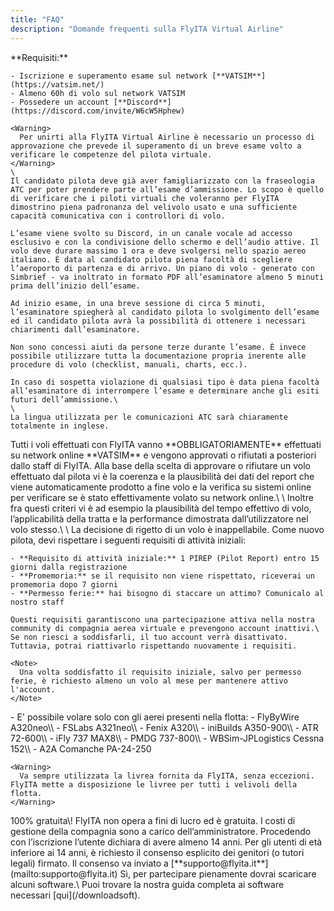 ```yaml
---
title: "FAQ"
description: "Domande frequenti sulla FlyITA Virtual Airline"
---
```


<AccordionGroup>
  <Accordion title="Ci sono dei requisiti per entrare nella compagnia?" icon="ballot-check">
    **Requisiti:**

    - Iscrizione e superamento esame sul network [**VATSIM**](https://vatsim.net/)
    - Almeno 60h di volo sul network VATSIM
    - Possedere un account [**Discord**](https://discord.com/invite/W6cW5Hphew)

    <Warning>
      Per unirti alla FlyITA Virtual Airline è necessario un processo di approvazione che prevede il superamento di un breve esame volto a verificare le competenze del pilota virtuale.
    </Warning>
    \
    Il candidato pilota deve già aver famigliarizzato con la fraseologia ATC per poter prendere parte all’esame d’ammissione. Lo scopo è quello di verificare che i piloti virtuali che voleranno per FlyITA dimostrino piena padronanza del velivolo usato e una sufficiente capacità comunicativa con i controllori di volo. 

    L’esame viene svolto su Discord, in un canale vocale ad accesso esclusivo e con la condivisione dello schermo e dell’audio attive. Il volo deve durare massimo 1 ora e deve svolgersi nello spazio aereo italiano. È data al candidato pilota piena facoltà di scegliere l’aeroporto di partenza e di arrivo. Un piano di volo - generato con Simbrief - va inoltrato in formato PDF all’esaminatore almeno 5 minuti prima dell’inizio dell’esame. 

    Ad inizio esame, in una breve sessione di circa 5 minuti, l’esaminatore spiegherà al candidato pilota lo svolgimento dell’esame ed il candidato pilota avrà la possibilità di ottenere i necessari chiarimenti dall’esaminatore. 

    Non sono concessi aiuti da persone terze durante l’esame. È invece possibile utilizzare tutta la documentazione propria inerente alle procedure di volo (checklist, manuali, charts, ecc.). 

    In caso di sospetta violazione di qualsiasi tipo è data piena facoltà all’esaminatore di interrompere l’esame e determinare anche gli esiti futuri dell’ammissione.\
    \
    La lingua utilizzata per le comunicazioni ATC sarà chiaramente totalmente in inglese.
  </Accordion>
  <Accordion title="Devo volare necessariamente su VATSIM" icon="calendar-clock">
    <Warning>
      Tutti i voli effettuati con FlyITA vanno **OBBLIGATORIAMENTE** effettuati su network online **VATSIM** e vengono approvati o rifiutati a posteriori dallo staff di FlyITA.
    </Warning>
    Alla base della scelta di approvare o rifiutare un volo effettuato dal pilota vi è la coerenza e la plausibilità dei dati del report che viene automaticamente prodotto a fine volo e la verifica su sistemi online per verificare se è stato effettivamente volato su network online.\
    \
    Inoltre fra questi criteri vi è ad esempio la plausibilità del tempo effettivo di volo, l’applicabilità della tratta e la performance dimostrata dall’utilizzatore nel volo stesso.\
    \
    La decisione di rigetto di un volo è inappellabile.
  </Accordion>
  <Accordion title="Devo rispettare dei requisiti di attività per mantenere attivo il mio account?" icon="star-of-life">
    Come nuovo pilota, devi rispettare i seguenti requisiti di attività iniziali:

    - **Requisito di attività iniziale:** 1 PIREP (Pilot Report) entro 15 giorni dalla registrazione
    - **Promemoria:** se il requisito non viene rispettato, riceverai un promemoria dopo 7 giorni
    - **Permesso ferie:** hai bisogno di staccare un attimo? Comunicalo al nostro staff

    Questi requisiti garantiscono una partecipazione attiva nella nostra community di compagnia aerea virtuale e prevengono account inattivi.\
    Se non riesci a soddisfarli, il tuo account verrà disattivato. Tuttavia, potrai riattivarlo rispettando nuovamente i requisiti.

    <Note>
      Una volta soddisfatto il requisito iniziale, salvo per permesso ferie, è richiesto almeno un volo al mese per mantenere attivo l'account.
    </Note>
  </Accordion>
  <Accordion title="Posso volare con qualsiasi aereo e livrea?" icon="plane">
    - E' possibile volare solo con gli aerei presenti nella flotta:
      - FlyByWire A320neo\\
      - FSLabs A321neo\\
      - Fenix A320\\
      - iniBuilds A350-900\\
      - ATR 72-600\\
      - iFly 737 MAX8\\
      - PMDG 737-800\\
      - WBSim-JPLogistics Cessna 152\\
      - A2A Comanche PA-24-250

    <Warning>
      Va sempre utilizzata la livrea fornita da FlyITA, senza eccezioni. FlyITA mette a disposizione le livree per tutti i velivoli della flotta.
    </Warning>
  </Accordion>
  <Accordion title="E' gratuito unirsi alla FlyITA Virtual Airline?" icon="circle-euro">
    100% gratuita\! FlyITA non opera a fini di lucro ed è gratuita. I costi di gestione della compagnia sono a carico dell’amministratore.
  </Accordion>
  <Accordion title="E' richiesta un'età minima per iscriversi alla compagnia?" icon="baby-carriage">
    Procedendo con l’iscrizione l’utente dichiara di avere almeno 14 anni. Per gli utenti di età inferiore ai 14 anni, è richiesto il consenso esplicito dei genitori (o tutori legali) firmato. Il consenso va inviato a [**supporto@flyita.it**](mailto:supporto@flyita.it)
  </Accordion>
  <Accordion title="Devo scaricare qualche software?" icon="download">
    Sì, per partecipare pienamente dovrai scaricare alcuni software.\
    Puoi trovare la nostra guida completa ai software necessari [qui](/downloadsoft).
  </Accordion>
</AccordionGroup>